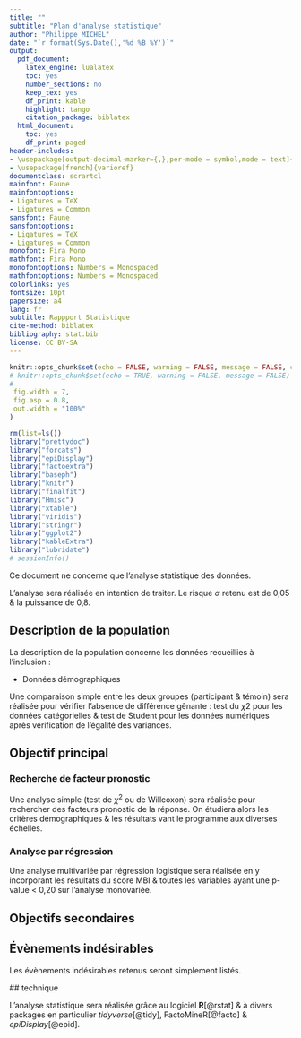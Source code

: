 ```yaml
---
title: ""
subtitle: "Plan d'analyse statistique"
author: "Philippe MICHEL"
date: "`r format(Sys.Date(),'%d %B %Y')`"
output:
  pdf_document:
    latex_engine: lualatex
    toc: yes
    number_sections: no
    keep_tex: yes
    df_print: kable
    highlight: tango
    citation_package: biblatex
  html_document:
    toc: yes
    df_print: paged
header-includes:
- \usepackage[output-decimal-marker={,},per-mode = symbol,mode = text]{siunitx}
- \usepackage[french]{varioref}
documentclass: scrartcl
mainfont: Faune
mainfontoptions:
- Ligatures = TeX
- Ligatures = Common
sansfont: Faune
sansfontoptions:
- Ligatures = TeX
- Ligatures = Common
monofont: Fira Mono
mathfont: Fira Mono
monofontoptions: Numbers = Monospaced
mathfontoptions: Numbers = Monospaced
colorlinks: yes
fontsize: 10pt
papersize: a4
lang: fr
subtitle: Rappport Statistique
cite-method: biblatex
bibliography: stat.bib
license: CC BY-SA
---
```


```r
knitr::opts_chunk$set(echo = FALSE, warning = FALSE, message = FALSE, cache = FALSE,
# knitr::opts_chunk$set(echo = TRUE, warning = FALSE, message = FALSE)
#
 fig.width = 7,
 fig.asp = 0.8,
 out.width = "100%"
)
```

```r
rm(list=ls())
library("prettydoc")
library("forcats")
library("epiDisplay")
library("factoextra")
library("baseph")
library("knitr")
library("finalfit")
library("Hmisc")
library("xtable")
library("viridis")
library("stringr")
library("ggplot2")
library("kableExtra")
library("lubridate")
# sessionInfo()
```

Ce document ne concerne que l'analyse statistique des données. 

L'analyse sera réalisée en intention de traiter. Le risque $\alpha$ retenu est de 0,05 & la puissance de 0,8.

## Description de la population

La description de la population concerne les données recueillies à l'inclusion :

- Données démographiques


Une comparaison simple entre les deux groupes (participant & témoin) sera réalisée pour vérifier l'absence de différence gênante : test du $\chi 2$ pour les données catégorielles & test de Student pour les données numériques après vérification de l'égalité des variances. 


## Objectif principal


### Recherche de facteur pronostic

Une analyse simple (test de $\chi^2$ ou de Willcoxon) sera réalisée pour rechercher des facteurs pronostic de la réponse. On étudiera alors les critères démographiques & les résultats vant le programme aux diverses échelles. 

### Analyse par régression

Une analyse multivariée par régression logistique sera réalisée en y incorporant les résultats du score MBI & toutes les variables ayant une p-value < 0,20 sur l'analyse monovariée. 

## Objectifs secondaires 


## Évènements indésirables
 
 Les évènements indésirables retenus seront simplement listés. 
 
 ## technique
 
 L'analyse statistique sera réalisée grâce au logiciel **R**[@rstat] & à divers packages en particulier *tidyverse*[@tidy], FactoMineR[@facto] & *epiDisplay*[@epid].
